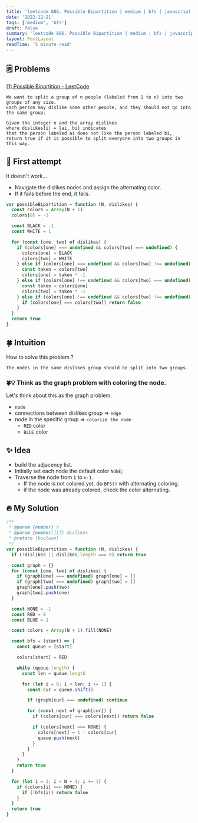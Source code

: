 ```yaml
---
title: 'leetcode 886. Possible Bipartition | medium | bfs | javascript'
date: '2022-12-21'
tags: ['medium', 'bfs']
draft: false
summary: 'leetcode 886. Possible Bipartition | medium | bfs | javascript'
layout: PostLayout
readTime: '5 minute read'
---
```


## 🗒️ Problems

[(1) Possible Bipartition - LeetCode](https://leetcode.com/problems/possible-bipartition/)

```
We want to split a group of n people (labeled from 1 to n) into two groups of any size.
Each person may dislike some other people, and they should not go into the same group.

Given the integer n and the array dislikes
where dislikes[i] = [ai, bi] indicates
that the person labeled ai does not like the person labeled bi,
return true if it is possible to split everyone into two groups in this way.
```

## 🤔 First attempt

It doesn't work...

- Navigate the dislikes nodes and assign the alternating color.
- If it fails before the end, it fails.

```javascript
var possibleBipartition = function (N, dislikes) {
  const colors = Array(N + 1)
  colors[0] = -1

  const BLACK = -1
  const WHITE = 1

  for (const [one, two] of dislikes) {
    if (colors[one] === undefined && colors[two] === undefined) {
      colors[one] = BLACK
      colors[two] = WHITE
    } else if (colors[one] === undefined && colors[two] !== undefined) {
      const taken = colors[two]
      colors[one] = taken * -1
    } else if (colors[one] !== undefined && colors[two] === undefined) {
      const taken = colors[one]
      colors[two] = taken * -1
    } else if (colors[one] !== undefined && colors[two] !== undefined) {
      if (colors[one] === colors[two]) return false
    }
  }
  return true
}
```

## 🍀 Intuition

How to solve this problem ?

```
The nodes in the same dislikes group should be split into two groups.
```

### 🍀💡 Think as the graph problem with coloring the node.

Let's think about this as the graph problem.

- `node`
- connections between dislikes group => `edge`
- node in the specific group => `colorize the node`
  - `RED` color
  - `BLUE` color

## ✨ Idea

- build the adjacency list.
- Initially set each node the default color `NONE`;
- Traverse the node from `1` to `n-1`.
  - If the node is not colored yet, do `BFS()` with alternating coloring.
  - if the node was already colored, check the color alternating.

## 🔥 My Solution

```javascript
/**
 * @param {number} n
 * @param {number[][]} dislikes
 * @return {boolean}
 */
var possibleBipartition = function (N, dislikes) {
  if (!dislikes || dislikes.length === 0) return true

  const graph = {}
  for (const [one, two] of dislikes) {
    if (graph[one] === undefined) graph[one] = []
    if (graph[two] === undefined) graph[two] = []
    graph[one].push(two)
    graph[two].push(one)
  }

  const NONE = -1
  const RED = 0
  const BLUE = 1

  const colors = Array(N + 1).fill(NONE)

  const bfs = (start) => {
    const queue = [start]

    colors[start] = RED

    while (queue.length) {
      const len = queue.length

      for (let i = 0; i < len; i += 1) {
        const cur = queue.shift()

        if (graph[cur] === undefined) continue

        for (const next of graph[cur]) {
          if (colors[cur] === colors[next]) return false

          if (colors[next] === NONE) {
            colors[next] = 1 - colors[cur]
            queue.push(next)
          }
        }
      }
    }
    return true
  }

  for (let i = 1; i < N + 1; i += 1) {
    if (colors[i] === NONE) {
      if (!bfs(i)) return false
    }
  }
  return true
}
```
